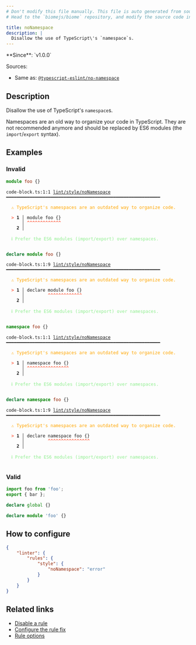 ```yaml
---
# Don't modify this file manually. This file is auto generated from source, and you will lose your changes next time the website is built.
# Head to the `biomejs/biome` repository, and modify the source code in there.

title: noNamespace
description: |
  Disallow the use of TypeScript\'s `namespace`s.
---
```


<Tabs>
<TabItem label="TypeScript and TSX" icon="seti:typescript">
**Since**: `v1.0.0`

Sources: 
- Same as: <a href="https://typescript-eslint.io/rules/no-namespace" target="_blank"><code>@typescript-eslint/no-namespace</code></a>

## Description
Disallow the use of TypeScript's `namespace`s.

Namespaces are an old way to organize your code in TypeScript.
They are not recommended anymore and should be replaced by ES6 modules
(the `import`/`export` syntax).

## Examples

### Invalid

```ts
module foo {}
```

<pre class="language-text"><code class="language-text">code-block.ts:1:1 <a href="https://biomejs.dev/linter/rules/no-namespace">lint/style/noNamespace</a> ━━━━━━━━━━━━━━━━━━━━━━━━━━━━━━━━━━━━━━━━━━━━━━━━━━━━━━━━━━━<br /><br />  <strong><span style="color: Orange;">⚠</span></strong> <span style="color: Orange;">TypeScript's namespaces are an outdated way to organize code.</span><br />  <br />  <strong><span style="color: Tomato;">&gt;</span></strong> <strong>1 │ </strong>module foo &#123;&#125;<br />   <strong>   │ </strong><strong><span style="color: Tomato;">^</span></strong><strong><span style="color: Tomato;">^</span></strong><strong><span style="color: Tomato;">^</span></strong><strong><span style="color: Tomato;">^</span></strong><strong><span style="color: Tomato;">^</span></strong><strong><span style="color: Tomato;">^</span></strong><strong><span style="color: Tomato;">^</span></strong><strong><span style="color: Tomato;">^</span></strong><strong><span style="color: Tomato;">^</span></strong><strong><span style="color: Tomato;">^</span></strong><strong><span style="color: Tomato;">^</span></strong><strong><span style="color: Tomato;">^</span></strong><strong><span style="color: Tomato;">^</span></strong><br />    <strong>2 │ </strong><br />  <br />  <strong><span style="color: lightgreen;">ℹ</span></strong> <span style="color: lightgreen;">Prefer the ES6 modules (import/export) over namespaces.</span><br />  <br /></code></pre>

```ts
declare module foo {}
```

<pre class="language-text"><code class="language-text">code-block.ts:1:9 <a href="https://biomejs.dev/linter/rules/no-namespace">lint/style/noNamespace</a> ━━━━━━━━━━━━━━━━━━━━━━━━━━━━━━━━━━━━━━━━━━━━━━━━━━━━━━━━━━━<br /><br />  <strong><span style="color: Orange;">⚠</span></strong> <span style="color: Orange;">TypeScript's namespaces are an outdated way to organize code.</span><br />  <br />  <strong><span style="color: Tomato;">&gt;</span></strong> <strong>1 │ </strong>declare module foo &#123;&#125;<br />   <strong>   │ </strong>        <strong><span style="color: Tomato;">^</span></strong><strong><span style="color: Tomato;">^</span></strong><strong><span style="color: Tomato;">^</span></strong><strong><span style="color: Tomato;">^</span></strong><strong><span style="color: Tomato;">^</span></strong><strong><span style="color: Tomato;">^</span></strong><strong><span style="color: Tomato;">^</span></strong><strong><span style="color: Tomato;">^</span></strong><strong><span style="color: Tomato;">^</span></strong><strong><span style="color: Tomato;">^</span></strong><strong><span style="color: Tomato;">^</span></strong><strong><span style="color: Tomato;">^</span></strong><strong><span style="color: Tomato;">^</span></strong><br />    <strong>2 │ </strong><br />  <br />  <strong><span style="color: lightgreen;">ℹ</span></strong> <span style="color: lightgreen;">Prefer the ES6 modules (import/export) over namespaces.</span><br />  <br /></code></pre>

```ts
namespace foo {}
```

<pre class="language-text"><code class="language-text">code-block.ts:1:1 <a href="https://biomejs.dev/linter/rules/no-namespace">lint/style/noNamespace</a> ━━━━━━━━━━━━━━━━━━━━━━━━━━━━━━━━━━━━━━━━━━━━━━━━━━━━━━━━━━━<br /><br />  <strong><span style="color: Orange;">⚠</span></strong> <span style="color: Orange;">TypeScript's namespaces are an outdated way to organize code.</span><br />  <br />  <strong><span style="color: Tomato;">&gt;</span></strong> <strong>1 │ </strong>namespace foo &#123;&#125;<br />   <strong>   │ </strong><strong><span style="color: Tomato;">^</span></strong><strong><span style="color: Tomato;">^</span></strong><strong><span style="color: Tomato;">^</span></strong><strong><span style="color: Tomato;">^</span></strong><strong><span style="color: Tomato;">^</span></strong><strong><span style="color: Tomato;">^</span></strong><strong><span style="color: Tomato;">^</span></strong><strong><span style="color: Tomato;">^</span></strong><strong><span style="color: Tomato;">^</span></strong><strong><span style="color: Tomato;">^</span></strong><strong><span style="color: Tomato;">^</span></strong><strong><span style="color: Tomato;">^</span></strong><strong><span style="color: Tomato;">^</span></strong><strong><span style="color: Tomato;">^</span></strong><strong><span style="color: Tomato;">^</span></strong><strong><span style="color: Tomato;">^</span></strong><br />    <strong>2 │ </strong><br />  <br />  <strong><span style="color: lightgreen;">ℹ</span></strong> <span style="color: lightgreen;">Prefer the ES6 modules (import/export) over namespaces.</span><br />  <br /></code></pre>

```ts
declare namespace foo {}
```

<pre class="language-text"><code class="language-text">code-block.ts:1:9 <a href="https://biomejs.dev/linter/rules/no-namespace">lint/style/noNamespace</a> ━━━━━━━━━━━━━━━━━━━━━━━━━━━━━━━━━━━━━━━━━━━━━━━━━━━━━━━━━━━<br /><br />  <strong><span style="color: Orange;">⚠</span></strong> <span style="color: Orange;">TypeScript's namespaces are an outdated way to organize code.</span><br />  <br />  <strong><span style="color: Tomato;">&gt;</span></strong> <strong>1 │ </strong>declare namespace foo &#123;&#125;<br />   <strong>   │ </strong>        <strong><span style="color: Tomato;">^</span></strong><strong><span style="color: Tomato;">^</span></strong><strong><span style="color: Tomato;">^</span></strong><strong><span style="color: Tomato;">^</span></strong><strong><span style="color: Tomato;">^</span></strong><strong><span style="color: Tomato;">^</span></strong><strong><span style="color: Tomato;">^</span></strong><strong><span style="color: Tomato;">^</span></strong><strong><span style="color: Tomato;">^</span></strong><strong><span style="color: Tomato;">^</span></strong><strong><span style="color: Tomato;">^</span></strong><strong><span style="color: Tomato;">^</span></strong><strong><span style="color: Tomato;">^</span></strong><strong><span style="color: Tomato;">^</span></strong><strong><span style="color: Tomato;">^</span></strong><strong><span style="color: Tomato;">^</span></strong><br />    <strong>2 │ </strong><br />  <br />  <strong><span style="color: lightgreen;">ℹ</span></strong> <span style="color: lightgreen;">Prefer the ES6 modules (import/export) over namespaces.</span><br />  <br /></code></pre>

### Valid

```ts
import foo from 'foo';
export { bar };
```

```ts
declare global {}
```

```ts
declare module 'foo' {}
```

## How to configure
```json title="biome.json"
{
	"linter": {
		"rules": {
			"style": {
				"noNamespace": "error"
			}
		}
	}
}

```
## Related links

- [Disable a rule](/linter/#disable-a-lint-rule)
- [Configure the rule fix](/linter#configure-the-rule-fix)
- [Rule options](/linter/#rule-options)

</TabItem>
</Tabs>

